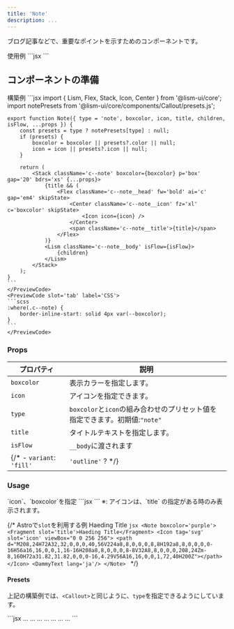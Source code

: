 ```yaml
---
title: 'Note'
description: ...
---
```



ブログ記事などで、重要なポイントを示すためのコンポーネントです。


<Preview>
	<PreviewTitle>
		使用例
	</PreviewTitle>
	<PreviewArea p='30'>
		<Note title='Note Title'>
			<DammyText lang='ja'/>
		</Note>
	</PreviewArea>
	<PreviewCode>
	```jsx
	<Note title='Note Title'>
		<DammyText lang='ja'/>
	</Note>
	```
	</PreviewCode>
</Preview>


## コンポーネントの準備

<PreviewTitle>構築例</PreviewTitle>
<Preview>
	<PreviewCode slot='tab' label='React'>
	```jsx
	import { Lism, Flex, Stack, Icon, Center } from '@lism-ui/core';
	import notePresets from '@lism-ui/core/components/Callout/presets.js';

	export function Note({ type = 'note', boxcolor, icon, title, children, isFlow, ...props }) {
		const presets = type ? notePresets[type] : null;
		if (presets) {
			boxcolor = boxcolor || presets?.color || null;
			icon = icon || presets?.icon || null;
		}

		return (
			<Stack className='c--note' boxcolor={boxcolor} p='box' gap='20' bdrs='xs' {...props}>
				{title && (
					<Flex className='c--note__head' fw='bold' ai='c' gap='em4' skipState>
						<Center className='c--note__icon' fz='xl' c='boxcolor' skipState>
							<Icon icon={icon} />
						</Center>
						<span className='c--note__title'>{title}</span>
					</Flex>
				)}
				<Lism className='c--note__body' isFlow={isFlow}>
					{children}
				</Lism>
			</Stack>
		);
	}
	```
	</PreviewCode>
	<PreviewCode slot='tab' label='CSS'>
	```scss
	:where(.c--note) {
		border-inline-start: solid 4px var(--boxcolor);
	}
	```
	</PreviewCode>
</Preview>



### Props

| プロパティ | 説明 |
|---|---|
|`boxcolor`| 表示カラーを指定します。|
|`icon`| アイコンを指定できます。|
|`type`|`boxcolor`と`icon`の組み合わせのプリセット値を指定できます。初期値:`"note"`|
|`title`|タイトルテキストを指定します。|
|`isFlow`|`__body`に渡されます|
{/* - `variant`: `'fill'` | `'outline'` ? */}



### Usage



<Preview>
	<PreviewTitle>
		`icon`、`boxcolor`を指定
	</PreviewTitle>
	<PreviewArea p='30'>
		<Note title='Heading text...' icon='lism:star' boxcolor='blue'>
			<DammyText lang='ja'/>
		</Note>
	</PreviewArea>
	<PreviewCode>
		```jsx
		<Note title='Heading text...' icon='lism:note'>
			<DammyText lang='ja'/>
		</Note>
		```
	</PreviewCode>
</Preview>

<HelpText>
※: アイコンは、`title` の指定がある時のみ表示されます。
</HelpText>


{/* <Preview>
	<PreviewTitle>
		Astroで`slot`を利用する例
	</PreviewTitle>
	<PreviewArea p='30'>
		<Note boxcolor='purple'>
			<Fragment slot='title'>Haeding Title</Fragment>
			<Icon tag='svg' slot='icon' viewBox="0 0 256 256">
				<path d="M208,24H72A32,32,0,0,0,40,56V224a8,8,0,0,0,8,8H192a8,8,0,0,0,0-16H56a16,16,0,0,1,16-16H208a8,8,0,0,0,8-8V32A8,8,0,0,0,208,24Zm-8,160H72a31.82,31.82,0,0,0-16,4.29V56A16,16,0,0,1,72,40H200Z"></path>
			</Icon>
			<DammyText lang='ja'/>
		</Note>
	</PreviewArea>
	<PreviewCode>
		```jsx
		<Note boxcolor='purple'>
			<Fragment slot='title'>Haeding Title</Fragment>
			<Icon tag='svg' slot='icon' viewBox="0 0 256 256">
				<path d="M208,24H72A32,32,0,0,0,40,56V224a8,8,0,0,0,8,8H192a8,8,0,0,0,0-16H56a16,16,0,0,1,16-16H208a8,8,0,0,0,8-8V32A8,8,0,0,0,208,24Zm-8,160H72a31.82,31.82,0,0,0-16,4.29V56A16,16,0,0,1,72,40H200Z"></path>
			</Icon>
			<DammyText lang='ja'/>
		</Note>
		```
	</PreviewCode>
</Preview> */}


#### Presets

上記の構築例では、`<Callout>`と同じように、`type`を指定できるようにしています。

<Preview>
	<PreviewArea p='30'>
		<Note title='type="note"' type='note'>
			<DammyText length='codes' lang='ja'/>
		</Note>
		<Note title='type="alert"' type='alert'>
			<DammyText length='codes' lang='ja'/>
		</Note>
		<Note title='type="warning"' type='warning'>
			<DammyText length='codes' lang='ja'/>
		</Note>
		<Note title='type="point"' type='point'>
			<DammyText length='codes' lang='ja'/>
		</Note>
		<Note title='type="check"' type='check'>
			<DammyText length='codes' lang='ja'/>
		</Note>
		<Note title='type="info"' type='info'>
			<DammyText length='codes' lang='ja'/>
		</Note>
		<Note title='type="help"' type='help'>
			<DammyText length='codes' lang='ja'/>
		</Note>
	</PreviewArea>
	<PreviewCode>
		```jsx
		<Note title='type="note"' type='note'>...</Note>
		<Note title='type="alert"' type='alert'>...</Note>
		<Note title='type="warning"' type='warning'>...</Note>
		<Note title='type="point"' type='point'>...</Note>
		<Note title='type="check"' type='check'>...</Note>
		<Note title='type="info"' type='info'>...</Note>
		<Note title='type="help"' type='help'>...</Note>
		```
	</PreviewCode>
</Preview>
